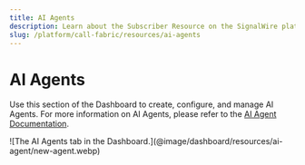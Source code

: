 ```yaml
---
title: AI Agents
description: Learn about the Subscriber Resource on the SignalWire platform - what they are, how they work, and how to manage them in the Dashboard.
slug: /platform/call-fabric/resources/ai-agents
---
```


# AI Agents

Use this section of the Dashboard to create, configure, and manage AI Agents.
For more information on AI Agents, please refer to the 
[AI Agent Documentation](/ai/get-started/).

<Frame caption="AI Agents in the Dashboard">
  ![The AI Agents tab in the Dashboard.](@image/dashboard/resources/ai-agent/new-agent.webp)
</Frame>